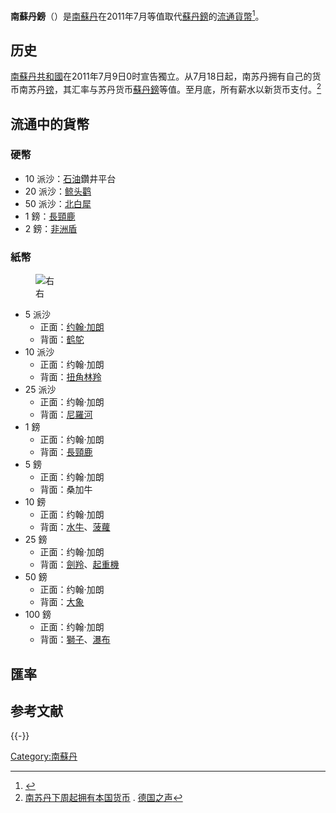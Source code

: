 {{Infobox Currency
|currency_name_in_local = 
|image_1 = 
|image_title_1 = 
|iso_code = SSP
|using_countries = {{flag|South Sudan}} 
|inflation_rate = 
|inflation_source_date =
|subunit_ratio_1 = 
|subunit_name_1 = 
|symbol = 
|symbol_subunit_1 =
|symbol_subunit_2 =
|used_coins = 
|used_banknotes = 
|issuing_authority = [[南蘇丹銀行|南蘇丹銀行]]<ref>{{cite news|url=http://jubapost.org/article-50.html|title=South Sudan To Issue New Currency On July 9|work=[[Juba_Post|Juba Post]]|author=Adaku Samuel|accessdate=10 July 2011|archive-date=2011-07-17|archive-url=https://web.archive.org/web/20110717112816/http://jubapost.org/article-50.html|dead-url=yes}}</ref>
|issuing_authority_website = 
}}

'''南蘇丹鎊'''（{{lang-en|South Sudanese pound}}）是[[南蘇丹|南蘇丹]]在2011年7月等值取代[[蘇丹鎊|蘇丹鎊]]的[[流通貨幣|流通貨幣]]<ref>{{cite news|url=http://sudancatholicradio.net/index.php?option=com_content&view=article&id=4152:no-new-currency-agreement-yet-says-official&catid=2:south-sudan&Itemid=84|title=No new currency agreement yet, says official|date=16 June 2011|accessdate=10 July 2011|work=South Sudan Catholic Radio Network}}{{Dead link|date=2018年8月 |bot=InternetArchiveBot |fix-attempted=yes }}</ref>。

== 历史 ==
[[南蘇丹共和國|南蘇丹共和國]]在2011年7月9日0时宣告獨立。从7月18日起，南苏丹拥有自己的货币南苏丹[[镑|镑]]，其汇率与苏丹货币[[蘇丹鎊|蘇丹鎊]]等值。至月底，所有薪水以新货币支付。<ref>[http://www.dw-world.de/dw/article/0,,15228432,00.html 南苏丹下周起拥有本国货币] {{Wayback|url=http://www.dw-world.de/dw/article/0,,15228432,00.html |date=20110713103927 }}. [[德国之声|德国之声]]</ref>
== 流通中的貨幣 ==
=== 硬幣 ===
* 10 派沙：[[石油|石油]]鑽井平台
* 20 派沙：[[鲸头鹳|鲸头鹳]]
* 50 派沙：[[北白犀|北白犀]]
* 1 鎊：[[長頸鹿|長頸鹿]]
* 2 鎊：[[非洲|非洲]][[盾|盾]]

=== 紙幣 ===
[[File:South_Sudanese_pound_banknote_set.jpg|右]]
* 5 派沙
** 正面：[[约翰·加朗|约翰·加朗]]
** 背面：[[鹤鸵|鹤鸵]]
* 10 派沙
** 正面：约翰·加朗
** 背面：[[扭角林羚|扭角林羚]]
* 25 派沙
** 正面：约翰·加朗
** 背面：[[尼羅河|尼羅河]]
* 1 鎊
** 正面：约翰·加朗
** 背面：[[長頸鹿|長頸鹿]]
* 5 鎊
** 正面：约翰·加朗
** 背面：桑加牛
* 10 鎊
** 正面：约翰·加朗
** 背面：[[水牛|水牛]]、[[菠蘿|菠蘿]]
* 25 鎊
** 正面：约翰·加朗
** 背面：[[劍羚|劍羚]]、[[起重機|起重機]]
* 50 鎊
** 正面：约翰·加朗
** 背面：[[大象|大象]]
* 100 鎊
** 正面：约翰·加朗
** 背面：[[獅子|獅子]]、[[瀑布|瀑布]]

== 匯率 ==
{{Exchange Rate|SSP}}
== 参考文献 ==
{{Reflist}}

{{-}}
{{镑}}
{{Currencies of Africa}}
{{Money-stub}}

[[Category:南蘇丹|Category:南蘇丹]]